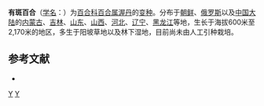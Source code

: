 {{Infraspeciesbox
| image = 
| image_caption = 
| status = 
| status_system = 
| genus = Lilium
| species = concolor
| varietas = pulchellum
| authority = (Fisch.) Regel
}}

'''有斑百合'''（[[学名|学名]]：{{lang|la|''Lilium concolor'' var. ''pulchellum''}}）为[[百合科|百合科]][[百合属|百合属]][[渥丹|渥丹]]的[[变种|变种]]。分布于[[朝鲜|朝鲜]]、[[俄罗斯|俄罗斯]]以及[[中国大陆|中国大陆]]的[[内蒙古|内蒙古]]、[[吉林|吉林]]、[[山东|山东]]、[[山西|山西]]、[[河北|河北]]、[[辽宁|辽宁]]、[[黑龙江|黑龙江]]等地，生长于海拔600米至2,170米的地区，多生于阳坡草地以及林下湿地，目前尚未由人工引种栽培。

== 参考文献 ==
<div class="references-small">
* {{cite web| url =http://www.bioinfo.cn/db05/KmzwSpecies.php?action=view&id=25253| title =有斑百合（变种）| work =《中国高等植物数据库全库》| publisher =中国科学院微生物研究所| author =昆明植物研究所| accessdate =2009-02-25| deadurl =yes| archiveurl =https://web.archive.org/web/20160305014726/http://www.bioinfo.cn/db05/KmzwSpecies.php?action=view&id=25253| archivedate =2016-03-05}}
</div>
{{Taxonbar|from=Q11092103}}

[[Category:百合属|Y]]
[[Category:球根花卉|Y]]
